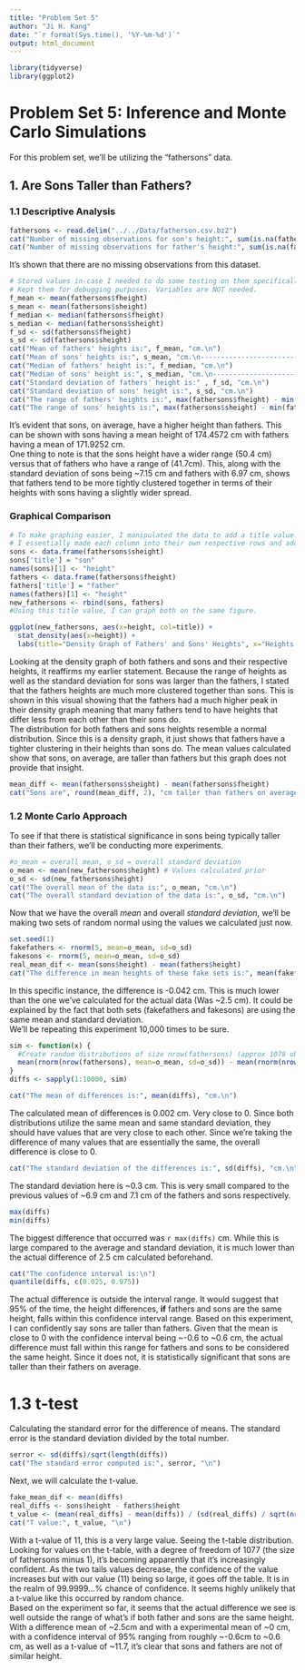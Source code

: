 ```yaml
---
title: "Problem Set 5"
author: "Ji H. Kang"
date: "`r format(Sys.time(), '%Y-%m-%d')`"
output: html_document
---
```


```r
library(tidyverse) 
library(ggplot2)
```
# Problem Set 5: Inference and Monte Carlo Simulations
For this problem set, we'll be utilizing the "fathersons" data. 

## 1. Are Sons Taller than Fathers? 

### 1.1 Descriptive Analysis 
```r
fathersons <- read.delim("../../Data/fatherson.csv.bz2")
cat("Number of missing observations for son's height:", sum(is.na(fathersons$sheight)), "\n")
cat("Number of missing observations for father's height:", sum(is.na(fathersons$fheight)), "\n")
```
It's shown that there are no missing observations from this dataset.
```r
# Stored values in-case I needed to do some testing on them specifically but it didn't seem like it. 
# Kept them for debugging purposes. Variables are NOT needed. 
f_mean <- mean(fathersons$fheight) 
s_mean <- mean(fathersons$sheight) 
f_median <- median(fathersons$fheight) 
s_median <- median(fathersons$sheight) 
f_sd <- sd(fathersons$fheight) 
s_sd <- sd(fathersons$sheight) 
cat("Mean of fathers' heights is:", f_mean, "cm.\n")
cat("Mean of sons' heights is:", s_mean, "cm.\n----------------------------------\n")
cat("Median of fathers' height is:", f_median, "cm.\n")
cat("Median of sons' height is:", s_median, "cm.\n----------------------------------\n")
cat("Standard deviation of fathers' height is:" , f_sd, "cm.\n")
cat("Standard deviation of sons' height is:", s_sd, "cm.\n")
cat("The range of fathers' heights is:", max(fathersons$fheight) - min(fathersons$fheight), "cm.\n")
cat("The range of sons' heights is:", max(fathersons$sheight) - min(fathersons$sheight), "cm.\n")
```
It's evident that sons, on average, have a higher height than fathers. This can be shown with sons having a mean height of 174.4572 cm with fathers having a mean of 171.9252 cm.\
One thing to note is that the sons height have a wider range (50.4 cm) versus that of fathers who have a range of (41.7cm). This, along with the standard deviation of sons being ~7.15 cm and fathers with 6.97 cm, shows that fathers tend to be more tightly clustered together in terms of their heights with sons having a slightly wider spread. 

### Graphical Comparison
```r
# To make graphing easier, I manipulated the data to add a title value.
# I essentially made each column into their own respective rows and added a "title" column for father or son values.
sons <- data.frame(fathersons$sheight)
sons['title'] = "son"
names(sons)[1] <- "height"
fathers <- data.frame(fathersons$fheight)
fathers['title'] = "father" 
names(fathers)[1] <- "height"
new_fathersons <- rbind(sons, fathers)
#Using this title value, I can graph both on the same figure. 
```
```r
ggplot(new_fathersons, aes(x=height, col=title)) + 
  stat_density(aes(x=height)) + 
  labs(title="Density Graph of Fathers' and Sons' Heights", x="Heights (cm)", y="Density")
```


Looking at the density graph of both fathers and sons and their respective heights, it reaffirms my earlier statement. Because the range of heights as well as the standard deviation for sons was larger than the fathers, I stated that the fathers heights are much more clustered together than sons. This is shown in this visual showing that the fathers had a much higher peak in their density graph meaning that many fathers tend to have heights that differ less from each other than their sons do.\
The distribution for both fathers and sons heights resemble a normal distribution. Since this is a density graph, it just shows that fathers have a tighter clustering in their heights than sons do. The mean values calculated show that sons, on average, are taller than fathers but this graph does not provide that insight. 
```r
mean_diff <- mean(fathersons$sheight) - mean(fathersons$fheight)
cat("Sons are", round(mean_diff, 2), "cm taller than fathers on average.\n")
```

### 1.2 Monte Carlo Approach
To see if that there is statistical significance in sons being typically taller than their fathers, we'll be conducting more experiments. 
```r
#o_mean = overall mean, o_sd = overall standard deviation
o_mean <- mean(new_fathersons$height) # Values calculated prior 
o_sd <- sd(new_fathersons$height)
cat("The overall mean of the data is:", o_mean, "cm.\n")
cat("The overall standard deviation of the data is:", o_sd, "cm.\n")
```
Now that we have the overall _mean_ and overall _standard deviation_, we'll be making two sets of random normal using the values we calculated just now. 
```r
set.seed(1)
fakefathers <- rnorm(5, mean=o_mean, sd=o_sd)
fakesons <- rnorm(5, mean=o_mean, sd=o_sd)
real_mean_dif <- mean(sons$height) - mean(fathers$height)
cat("The difference in mean heights of these fake sets is:", mean(fakefathers) - mean(fakesons), "cm.\n")
```
In this specific instance, the difference is -0.042 cm. This is much lower than the one we've calculated for the actual data (Was ~2.5 cm). It could be explained by the fact that both sets (fakefathers and fakesons) are using the same mean and standard deviation.\
We'll be repeating this experiment 10,000 times to be sure. 
```r
sim <- function(x) {
  #Create random distributions of size nrow(fathersons) (approx 1078 observations)
  mean(rnorm(nrow(fathersons), mean=o_mean, sd=o_sd)) - mean(rnorm(nrow(fathersons), mean=o_mean, sd=o_sd))
}
diffs <- sapply(1:10000, sim)
```

```r
cat("The mean of differences is:", mean(diffs), "cm.\n")
```
The calculated mean of differences is 0.002 cm. Very close to 0. Since both distributions utilize the same mean and same standard deviation, they should have values that are very close to each other. Since we're taking the difference of many values that are essentially the same, the overall difference is close to 0. 
```r
cat("The standard deviation of the differences is:", sd(diffs), "cm.\n")
```
The standard deviation here is ~0.3 cm. This is very small compared to the previous values of ~6.9 cm and 7.1 cm of the fathers and sons respectively.
```r
max(diffs)
min(diffs)
```
The biggest difference that occurred was `r max(diffs)` cm. While this is large compared to the average and standard deviation, it is much lower than the actual difference of 2.5 cm calculated beforehand. 
```r
cat("The confidence interval is:\n")
quantile(diffs, c(0.025, 0.975))
```
The actual difference is outside the interval range. It would suggest that 95% of the time, the height differences, **if** fathers and sons are the same height, falls within this confidence interval range. Based on this experiment, I can confidently say sons are taller than fathers. Given that the mean is close to 0 with the confidence interval being ~-0.6 to ~0.6 cm, the actual difference must fall within this range for fathers and sons to be considered the same height. Since it does not, it is statistically significant that sons are taller than their fathers on average. 

# 1.3 t-test 
Calculating the standard error for the difference of means. The standard error is the standard deviation divided by the total number.
```r
serror <- sd(diffs)/sqrt(length(diffs))
cat("The standard error computed is:", serror, "\n")
```
Next, we will calculate the t-value.
```r
fake_mean_dif <- mean(diffs)
real_diffs <- sons$height - fathers$height
t_value <- (mean(real_diffs) - mean(diffs)) / (sd(real_diffs) / sqrt(nrow(fathersons)))
cat("T value:", t_value, "\n")
```
With a t-value of 11, this is a very large value. Seeing the t-table distribution. Looking for values on the t-table, with a degree of freedom of 1077 (the size of fathersons minus 1), it's becoming apparently that it's increasingly confident. As the two tails values decrease, the confidence of the value increases but with our value (11) being so large, it goes off the table. It is in the realm of 99.9999...% chance of confidence. It seems highly unlikely that a t-value like this occurred by random chance.\
Based on the experiment so far, it seems that the actual difference we see is well outside the range of what's if both father and sons are the same height. With a difference mean of ~2.5cm and with a experimental mean of ~0 cm, with a confidence interval of 95% ranging from roughly ~-0.6cm to ~0.6 cm, as well as a t-value of ~11.7, it's clear that sons and fathers are not of similar height.

